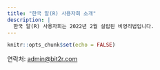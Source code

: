 ```yaml
---
title: "한국 알(R) 사용자회 소개"
description: |
  한국 알(R) 사용자회는 2022년 2월 설립된 비영리법입니다.
---
```


```r
knitr::opts_chunk$set(echo = FALSE)
```



연락처: <a href="mainto:admin@bit2r.com">admin@bit2r.com</a>
